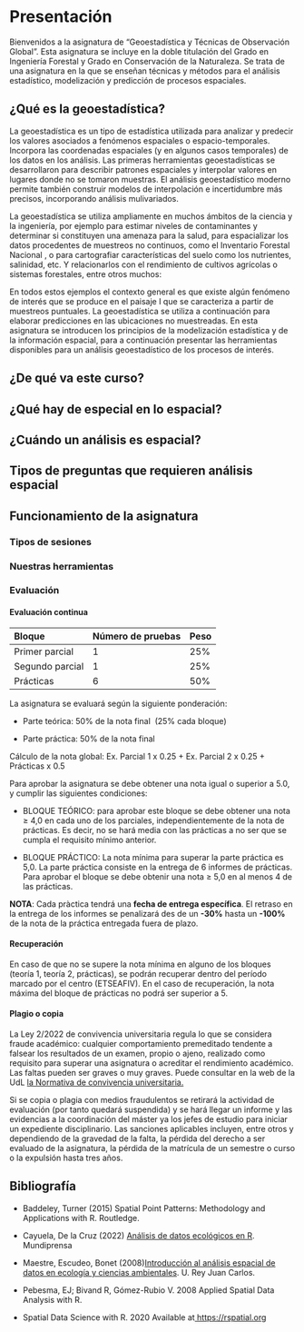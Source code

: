 # Presentación {.unnumbered}

Bienvenidos a la asignatura de "Geoestadística y Técnicas de Observación Global". Esta asignatura se incluye en la doble titulación del Grado en Ingeniería Forestal y Grado en Conservación de la Naturaleza. Se trata de una asignatura en la que se enseñan técnicas y métodos para el análisis estadístico, modelización y predicción de procesos espaciales.

## ¿Qué es la geoestadística?

La geoestadística es un tipo de estadística utilizada para analizar y predecir los valores asociados a fenómenos espaciales o espacio-temporales. Incorpora las coordenadas espaciales (y en algunos casos temporales) de los datos en los análisis. Las primeras herramientas geoestadísticas se desarrollaron para describir patrones espaciales y interpolar valores en lugares donde no se tomaron muestras. El análisis geoestadístico moderno permite también construir modelos de interpolación e incertidumbre más precisos, incorporando análisis mulivariados.

La geoestadística se utiliza ampliamente en muchos ámbitos de la ciencia y la ingeniería, por ejemplo para estimar niveles de contaminantes y determinar si constituyen una amenaza para la salud, para espacializar los datos procedentes de muestreos no continuos, como el Inventario Forestal Nacional , o para cartografiar características del suelo como los nutrientes, salinidad, etc. Y relacionarlos con el rendimiento de cultivos agrícolas o sistemas forestales, entre otros muchos:

En todos estos ejemplos el contexto general es que existe algún fenómeno de interés que se produce en el paisaje I que se caracteriza a partir de muestreos puntuales. La geoestadística se utiliza a continuación para elaborar predicciones en las ubicaciones no muestreadas. En esta asignatura se introducen los principios de la modelización estadística y de la información espacial, para a continuación presentar las herramientas disponibles para un análisis geoestadístico de los procesos de interés.

## ¿De qué va este curso?

## ¿Qué hay de especial en lo espacial?

## ¿Cuándo un análisis es espacial?

## Tipos de preguntas que requieren análisis espacial

## Funcionamiento de la asignatura

### Tipos de sesiones

### Nuestras herramientas

### Evaluación

#### **Evaluación continua**

| Bloque          | Número de pruebas | Peso |
|:----------------|-------------------|------|
| Primer parcial  | 1                 | 25%  |
| Segundo parcial | 1                 | 25%  |
| Prácticas       | 6                 | 50%  |

La asignatura se evaluará según la siguiente ponderación: 

-   Parte teórica: 50% de la nota final  (25% cada bloque)

-   Parte práctica: 50% de la nota final

Cálculo de la nota global: Ex. Parcial 1 x 0.25 + Ex. Parcial 2 x 0.25 + Prácticas x 0.5

Para aprobar la asignatura se debe obtener una nota igual o superior a 5.0, y cumplir las siguientes condiciones:

-   BLOQUE TEÓRICO: para aprobar este bloque se debe obtener una nota ≥ 4,0 en cada uno de los parciales, independientemente de la nota de prácticas. Es decir, no se hará media con las prácticas a no ser que se cumpla el requisito mínimo anterior. 

-   BLOQUE PRÁCTICO: La nota mínima para superar la parte práctica es 5,0. La parte práctica consiste en la entrega de 6 informes de prácticas. Para aprobar el bloque se debe obtenir una nota ≥ 5,0 en al menos 4 de las prácticas. 

**NOTA**: Cada pràctica tendrá una **fecha de entrega específica**. El retraso en la entrega de los informes se penalizará des de un **-30%** hasta un **-100%** de la nota de la práctica entregada fuera de plazo.

#### **Recuperación**

En caso de que no se supere la nota mínima en alguno de los bloques (teoría 1, teoría 2, prácticas), se podrán recuperar dentro del período marcado por el centro (ETSEAFIV). En el caso de recuperación, la nota máxima del bloque de prácticas no podrá ser superior a 5.

#### **Plagio o copia**

La Ley 2/2022 de convivencia universitaria regula lo que se considera fraude académico: cualquier comportamiento premeditado tendente a falsear los resultados de un examen, propio o ajeno, realizado como requisito para superar una asignatura o acreditar el rendimiento académico. Las faltas pueden ser graves o muy graves. Puede consultar en la web de la UdL [la Normativa de convivencia universitaria.](https://www.udl.cat/export/sites/universitat-lleida/ca/udl/norma/.galleries/docs/Organitzacio_interna/Acord-19-2023-CG-28.2.2023-Normativa-de-Convivencia-Universitaria-UdL.pdf)

Si se copia o plagia con medios fraudulentos se retirará la actividad de evaluación (por tanto quedará suspendida) y se hará llegar un informe y las evidencias a la coordinación del máster ya los jefes de estudio para iniciar un expediente disciplinario. Las sanciones aplicables incluyen, entre otros y dependiendo de la gravedad de la falta, la pérdida del derecho a ser evaluado de la asignatura, la pérdida de la matrícula de un semestre o curso o la expulsión hasta tres años.

## Bibliografía

-   Baddeley, Turner (2015) Spatial Point Patterns: Methodology and Applications with R. Routledge.

-   Cayuela, De la Cruz (2022) [Análisis de datos ecológicos en R](https://www.mundiprensa.com/catalogo/9788484768333/analisis-de-datos-ecologicos-en-r?utm_source=pocket_mylist). Mundiprensa

-   Maestre, Escudeo, Bonet (2008)[Introducción al análisis espacial de datos en ecología y ciencias ambientales](https://dialnet.unirioja.es/servlet/libro?codigo=347765). U. Rey Juan Carlos.

-   Pebesma, EJ; Bivand R, Gómez-Rubio V. 2008 Applied Spatial Data Analysis with R. 

-   Spatial Data Science with R. 2020 Available at[ https://rspatial.org](https://rspatial.org)
